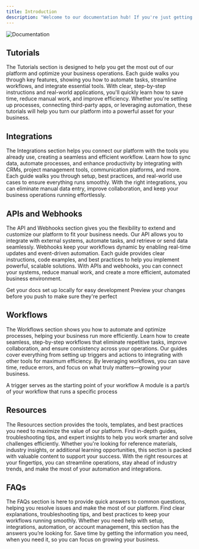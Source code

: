 ```yaml
---
title: Introduction
description: "Welcome to our documentation hub! If you're just getting started or diving into advanced features, this is your go-to resource for everything you need to make the most of our platform. We’ve put together step-by-step tutorials, integration guides, API and webhook documentation, and workflow best practices to help you work smarter, not harder. Our goal is to make complex processes simple and intuitive, so you can focus on what really matters—getting things done efficiently. If you ever need help, check out our resources and FAQs, or reach out to our support team. Let’s build something great together!"
---
```


<img alt="Documentation" classname="block" src="/images/help-center-banner.png" />

## Tutorials

The Tutorials section is designed to help you get the most out of our platform and optimize your business operations. Each guide walks you through key features, showing you how to automate tasks, streamline workflows, and integrate essential tools. With clear, step-by-step instructions and real-world applications, you'll quickly learn how to save time, reduce manual work, and improve efficiency. Whether you're setting up processes, connecting third-party apps, or leveraging automation, these tutorials will help you turn our platform into a powerful asset for your business.

<CardGroup cols={3}>
  <Card title="How to create a company?" icon="building" href="/tutorials/how-to-create-company" />

  <Card title="How to create a client record?" icon="user-tie" href="/tutorials/how-to-create-client-record" />

  <Card title="How to create a personnel record?" icon="user-plus" href="/tutorials/how-to-create-personnel-record" />
</CardGroup>

## Integrations

The Integrations section helps you connect our platform with the tools you already use, creating a seamless and efficient workflow. Learn how to sync data, automate processes, and enhance productivity by integrating with CRMs, project management tools, communication platforms, and more. Each guide walks you through setup, best practices, and real-world use cases to ensure everything runs smoothly. With the right integrations, you can eliminate manual data entry, improve collaboration, and keep your business operations running effortlessly.

<CardGroup cols={3}>
  <Card title="What is an Integration" icon="vector-square" href="/integrations" />

  <Card title="Slack" icon="slack" href="/integrations/slack" />

  <Card title="Discord" icon="discord" href="/integrations/discord" />
</CardGroup>

## APIs and Webhooks

The API and Webhooks section gives you the flexibility to extend and customize our platform to fit your business needs. Our API allows you to integrate with external systems, automate tasks, and retrieve or send data seamlessly. Webhooks keep your workflows dynamic by enabling real-time updates and event-driven automation. Each guide provides clear instructions, code examples, and best practices to help you implement powerful, scalable solutions. With APIs and webhooks, you can connect your systems, reduce manual work, and create a more efficient, automated business environment.

<CardGroup cols={2}>
  <Card title="API Token" icon="key" href="/apiv1/api-token">
    Get your docs set up locally for easy development
  </Card>

  <Card title="Authentication" icon="lock" href="/apiv1/auth">
    Preview your changes before you push to make sure they're perfect
  </Card>
</CardGroup>

## Workflows

The Workflows section shows you how to automate and optimize processes, helping your business run more efficiently. Learn how to create seamless, step-by-step workflows that eliminate repetitive tasks, improve collaboration, and ensure consistency across your operations. Our guides cover everything from setting up triggers and actions to integrating with other tools for maximum efficiency. By leveraging workflows, you can save time, reduce errors, and focus on what truly matters—growing your business.

<CardGroup cols={2}>
  <Card title="Triggers" icon="play" href="/tutorials/what-is-a-trigger">
    A trigger serves as the starting point of your workflow
  </Card>

  <Card title="Modules" icon="box-open" href="/tutorials/what-is-a-module">
    A module is a part/s of your workflow that runs a specific process
  </Card>
</CardGroup>

## Resources

The Resources section provides the tools, templates, and best practices you need to maximize the value of our platform. Find in-depth guides, troubleshooting tips, and expert insights to help you work smarter and solve challenges efficiently. Whether you're looking for reference materials, industry insights, or additional learning opportunities, this section is packed with valuable content to support your success. With the right resources at your fingertips, you can streamline operations, stay ahead of industry trends, and make the most of your automation and integrations.

## FAQs

The FAQs section is here to provide quick answers to common questions, helping you resolve issues and make the most of our platform. Find clear explanations, troubleshooting tips, and best practices to keep your workflows running smoothly. Whether you need help with setup, integrations, automation, or account management, this section has the answers you’re looking for. Save time by getting the information you need, when you need it, so you can focus on growing your business.